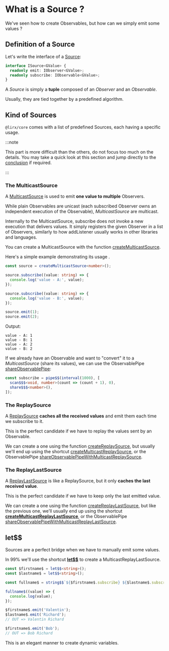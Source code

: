 # What is a Source ?

We've seen how to create Observables, but how can we simply emit some values ?

## Definition of a Source

Let's write the interface of a [Source](/docs/reference/source/):

```ts
interface ISource<GValue> {
  readonly emit: IObserver<GValue>;
  readonly subscribe: IObservable<GValue>;
}
```

A *Source* is simply a **tuple** composed of an *Observer* and an *Observable*.

Usually, they are tied together by a predefined algorithm.


## Kind of Sources

`@lirx/core` comes with a list of predefined Sources, each having a specific usage.

:::note

This part is more difficult than the others, do not focus too much on the details.
You may take a quick look at this section and jump directly to the [conclusion](#let) if required.

:::

### The MulticastSource

A [MulticastSource](/docs/reference/multicast-source/) is used to emit **one value to multiple** Observers.

While plain Observables are unicast (each subscribed Observer owns an independent execution of the Observable),
*MulticastSource* are multicast.

Internally to the MulticastSource, subscribe does not invoke a new execution that delivers values.
It simply registers the given Observer in a list of Observers, similarly to how addListener usually works in other libraries and languages.

You can create a MulticastSource with the function [createMulticastSource](/docs/reference/create-multicast-source/).

Here's a simple example demonstrating its usage .

```ts
const source = createMulticastSource<number>();

source.subscribe((value: string) => {
  console.log('value - A:', value);
});

source.subscribe((value: string) => {
  console.log('value - B:', value);
});

source.emit(1);
source.emit(2);
```

Output:

```text
value - A: 1
value - B: 1
value - A: 2
value - B: 2
```

If we already have an Observable and want to "convert" it to a *MulticastSource* (share its values), we can use the
ObservablePipe [shareObservablePipe](/docs/reference/share-observable-pipe/):

```ts
const subscribe = pipe$$(interval(1000), [
  scan$$$<void, number>(count => (count + 1), 0),
  share$$$<number>(),
]);
```

### The ReplaySource

A [ReplaySource](/docs/reference/replay-source/) **caches all the received values** and emit them each time we subscribe to it.

This is the perfect candidate if we have to replay the values sent by an Observable.

We can create a one using the function [createReplaySource](/docs/reference/create-replay-source/),
but usually we'll end up using the shortcut [createMulticastReplaySource](/docs/reference/create-multicast-replay-source/),
or the ObservablePipe [shareObservablePipeWithMulticastReplaySource](/docs/reference/share-observable-pipe-with-multicast-replay-source/).


### The ReplayLastSource

A [ReplayLastSource](/docs/reference/replay-last-source/) is like a ReplaySource, but it only **caches the last received value**.

This is the perfect candidate if we have to keep only the last emitted value.

We can create a one using the function [createReplayLastSource](/docs/reference/create-replay-last-source/), but like the previous one,
we'll usually end up using the shortcut **[createMulticastReplayLastSource](/docs/reference/create-multicast-replay-last-source/)**,
or the ObservablePipe [shareObservablePipeWithMulticastReplayLastSource](/docs/reference/share-observable-pipe-with-multicast-replay-last-source/).

## let$$

Sources are a perfect bridge when we have to manually emit some values.

In 99% we'll use the shortcut **[let$$](/docs/reference/create-multicast-replay-last-source/)** to create a MulticastReplayLastSource.

```ts
const $firstname$ = let$$<string>();
const $lastname$ = let$$<string>();

const fullname$ = string$$`${$firstname$.subscribe} ${$lastname$.subscribe}`;

fullname$((value) => {
  console.log(value);
});

$firstname$.emit('Valentin');
$lastname$.emit('Richard');
// OUT => Valentin Richard

$firstname$.emit('Bob');
// OUT => Bob Richard
```

This is an elegant manner to create dynamic variables.
